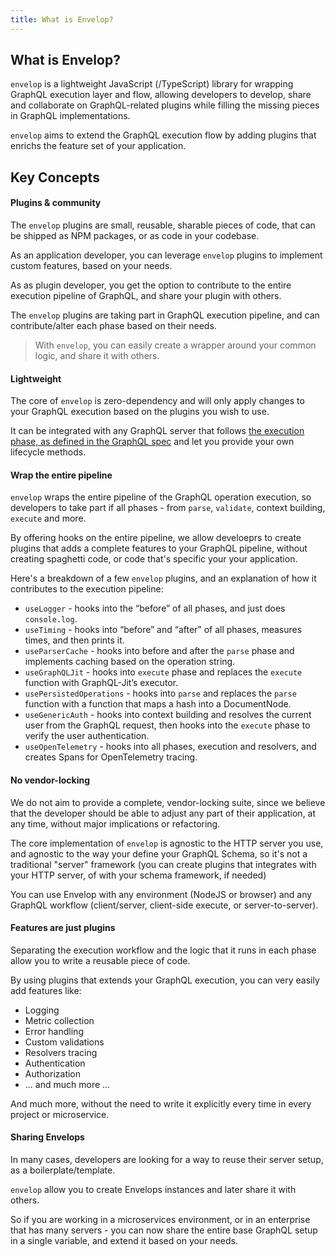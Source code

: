 ```yaml
---
title: What is Envelop?
---
```


## What is Envelop?

`envelop` is a lightweight JavaScript (/TypeScript) library for wrapping GraphQL execution layer and flow, allowing developers to develop, share
and collaborate on GraphQL-related plugins while filling the missing pieces in GraphQL implementations.

`envelop` aims to extend the GraphQL execution flow by adding plugins that enrichs the feature set of your application. 

## Key Concepts

#### Plugins & community

The `envelop` plugins are  small, reusable, sharable pieces of code, that can be shipped as NPM packages, or as code in your codebase. 

As an application developer, you can leverage `envelop` plugins to implement custom features, based on your needs.

As as plugin developer, you get the option to contribute to the entire execution pipeline of GraphQL, and share your plugin with others.

The `envelop` plugins are taking part in GraphQL execution pipeline, and can contribute/alter each phase based on their needs.

> With `envelop`, you can easily create a wrapper around your common logic, and share it with others.

#### Lightweight

The core of `envelop` is zero-dependency and will only apply changes to your GraphQL execution based on the plugins you wish to use.

It can be integrated with any GraphQL server that follows [the execution phase, as defined in the GraphQL spec](https://spec.graphql.org/June2018/#sec-Executing-Requests) and let you provide your own lifecycle methods.

#### Wrap the entire pipeline

`envelop` wraps the entire pipeline of the GraphQL operation execution, so developers to take part if all phases - from `parse`, `validate`, context building, `execute` and more.

By offering hooks on the entire pipeline, we allow develoeprs to create plugins that adds a complete features to your GraphQL pipeline, without creating spaghetti code, or code that's specific your your application.

Here's a breakdown of a few `envelop` plugins, and an explanation of how it contributes to the execution pipeline: 

- `useLogger` - hooks into the “before” of all phases, and just does `console.log`.
- `useTiming` - hooks into “before” and “after” of all phases, measures times, and then prints it.
- `useParserCache` - hooks into before and after the `parse` phase and implements caching based on the operation string. 
- `useGraphQLJit` - hooks into `execute` phase and replaces the `execute` function with GraphQL-Jit’s executor. 
- `usePersistedOperations` - hooks into `parse` and replaces the `parse` function with a function that maps a hash into a DocumentNode. 
- `useGenericAuth` - hooks into context building and resolves the current user from the GraphQL request, then hooks into the `execute` phase to verify the user authentication.
- `useOpenTelemetry` - hooks into all phases, execution and resolvers, and creates Spans for OpenTelemetry tracing. 

#### No vendor-locking

We do not aim to provide a complete, vendor-locking suite, since we believe that the developer should be able to adjust any part of their application, at any time, without major implications or refactoring.

The core implementation of `envelop` is agnostic to the HTTP server you use, and agnostic to the way your define your GraphQL Schema, so it's not a traditional "server" framework (you can create plugins that integrates with your HTTP server, of with your schema framework, if needed)

You can use Envelop with any environment (NodeJS or browser) and any GraphQL workflow (client/server, client-side execute, or server-to-server). 

#### Features are just plugins

Separating the execution workflow and the logic that it runs in each phase allow you to write a reusable piece of code.

By using plugins that extends your GraphQL execution, you can very easily add features like: 

- Logging
- Metric collection
- Error handling
- Custom validations
- Resolvers tracing
- Authentication
- Authorization
- ... and much more ...

And <Text as="span" fontWeight="bold">much more</Text>, without the need to write it explicitly every time in every project or microservice.

#### Sharing Envelops

In many cases, developers are looking for a way to reuse their server setup, as a boilerplate/template.

`envelop` allow you to create Envelops instances and later share it with others.

So if you are working in a microservices environment, or in an enterprise that has many servers - you can now share the entire base GraphQL setup in a single variable, and extend it based on your needs.
